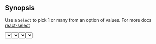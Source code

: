 
## Synopsis

Use a `Select` to pick 1 or many from an option of values. For more docs [react-select](https://react-select.com/home#getting-started)

<DemoCard>
  <Select
    options={[
      { value: 'foo', label: 'Foo' },
      { value: 'bar', label: 'Bar' },
      { value: 'bizz', label: 'Bizz (disabled)', disabled: true },
      { value: 'bazz', label: 'Bazz (disabled)', disabled: true },
      { value: 'quo', label: 'Quo' },
      { value: 'qux', label: 'Qux' },
    ]}
  />
</DemoCard>

```jsx
import { Select } from '@cwds/components'
```

## Props

Pass the `isMulti` prop for _multi_ select.

<Alert color="warning">
  Sorry, we don't have a way to document our components
</Alert>

## Usage Guidelines

Use `Select` when a large list of options are available and picking a 1 value.

Use `Select[isMulti]` when a large list of options are available and picking n values.

## Examples

### Basic Usage

```jsx
// Used in examples below
const TOPPINGS = [
  { value: '1', label: 'Anchovies' },
  { value: '2', label: 'Bacon' },
  { value: '3', label: 'Chicken' },
  { value: '4', label: 'Ham' },
  { value: '5', label: 'Mushrooms' },
  { value: '6', label: 'Olives' },
  { value: '7', label: 'Onion' },
  { value: '8', label: 'Pepperoni' },
  { value: '9', label: 'Peppers' },
  { value: '10', label: 'Sausage' },
]
```

#### `Select`

<Card>
  <CardBody>
    <Select options={TOPPINGS} />
  </CardBody>
</Card>

```jsx
<Select options={TOPPINGS} />
```

#### `Select[multi]`

<Card>
  <CardBody>
    <SimpleSelectExample options={TOPPINGS} />
  </CardBody>
</Card>

```jsx
<Select isMulti options={TOPPINGS} />
```

### FormControl States

#### `Select`

<Card>
  <CardBody>
    {[
      {},
      { placeholder: 'Placeholder...' },
      { isSearchable: true },
      { isClearable: true },
      { isDisabled: true, defaultValue: TOPPINGS[0] },
    ].map((d, i) => {
      return (
        <Row
          key={i}
          className={cn('d-flex align-items-center', {
            'mt-2': i > 0,
          })}
        >
          <Col>
            <code>
              {Object.keys(d).length ? JSON.stringify(d, null, 2) : '(default)'}
            </code>
          </Col>
          <Col>
            <Select {...d} options={TOPPINGS} />
          </Col>
        </Row>
      )
    })}
  </CardBody>
</Card>

#### `Select[isMulti]`

<Card>
  <CardBody>
    {[
      {},
      { placeholder: 'Seclect Multiple Options...' },
      { isSearchable: true },
      { isClearable: true },
      { isDisabled: true, defaultValue: TOPPINGS[4] },
    ].map((d, i) => {
      return (
        <Row
          key={i}
          className={cn('d-flex align-items-center', {
            'mt-2': i > 0,
          })}
        >
          <Col>
            <code>
              {Object.keys(d).length ? JSON.stringify(d, null, 2) : '(default)'}
            </code>
          </Col>
          <Col>
            <Select isMulti {...d} options={TOPPINGS} />
          </Col>
        </Row>
      )
    })}
  </CardBody>
</Card>

## Device Detection (wip)

<DemoCard>
  <SelectFoo
    options={[
      { value: 'foo', label: 'Foo' },
      { value: 'bar', label: 'Bar' },
      { value: 'bizz', label: 'Bizz (disabled)', disabled: true },
      { value: 'bazz', label: 'Bazz (disabled)', disabled: true },
      { value: 'quo', label: 'Quo' },
      { value: 'qux', label: 'Qux' },
    ]}
  />
</DemoCard>

## Related Articles

### Component

- [`Checkboxes`](/components/forms/checkboxes)
- [`Radios`](/components/forms/radios)
- [`Kitchen`](/components/forms/kitchen-sink)
